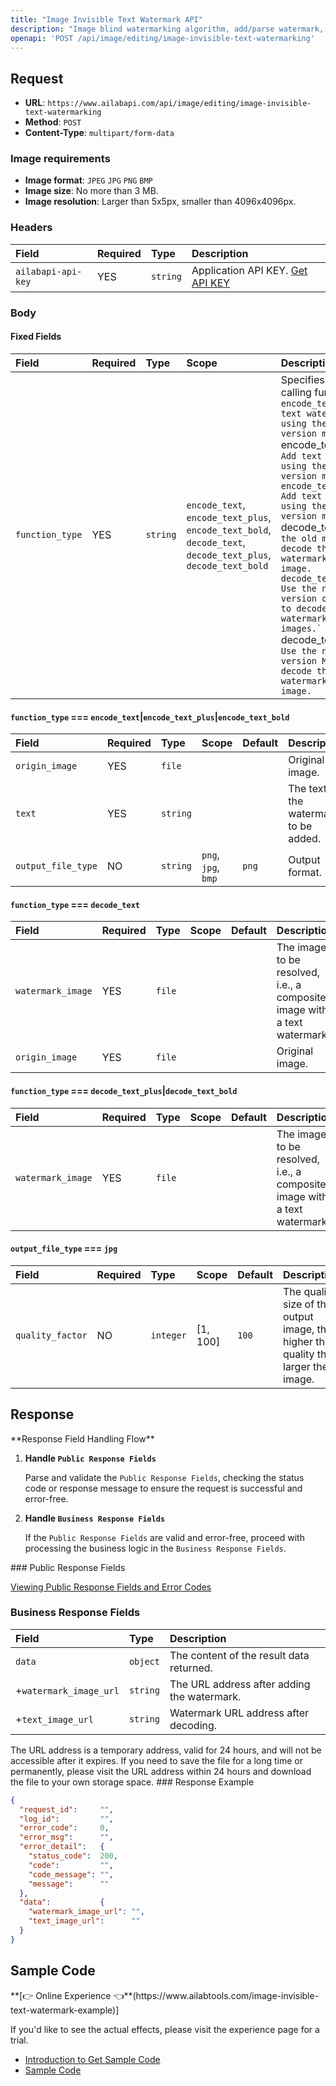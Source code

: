 ```yaml
---
title: "Image Invisible Text Watermark API"
description: "Image blind watermarking algorithm, add/parse watermark, add content as text. Algorithm service body is divided into two：`encode_text `, `decode_text `."
openapi: 'POST /api/image/editing/image-invisible-text-watermarking'
---
```


## Request

- **URL**: `https://www.ailabapi.com/api/image/editing/image-invisible-text-watermarking`
- **Method**: `POST`
- **Content-Type**: `multipart/form-data`

### Image requirements

- **Image format**: `JPEG` `JPG` `PNG` `BMP`
- **Image size**: No more than 3 MB.
- **Image resolution**: Larger than 5x5px, smaller than 4096x4096px.

### Headers

| Field              | Required | Type     | Description                                        |
|:-------------------|:---------|:---------|:---------------------------------------------------|
| `ailabapi-api-key` | YES      | `string` | Application API KEY. [Get API KEY](/doc/get-api-key) |

### Body

#### Fixed Fields

| Field           | Required | Type     | Scope                                                                                                                                                         | Description                                                                                                                                                                                                                                                                                                                                                                                                                                                                                                                                                      |
|:----------------|:---------|:---------|:--------------------------------------------------------------------------------------------------------------------------------------------------------------|:-----------------------------------------------------------------------------------------------------------------------------------------------------------------------------------------------------------------------------------------------------------------------------------------------------------------------------------------------------------------------------------------------------------------------------------------------------------------------------------------------------------------------------------------------------------------|
| `function_type` | YES      | `string` | ``encode_text``, ``encode_text_plus``, ``encode_text_bold``, ``decode_text``, ``decode_text_plus``, ``decode_text_bold`` | Specifies the calling function. ``encode_text`: Add text watermark using the old version model.` ``encode_text_plus`: Add text watermark using the new version model 1.` ``encode_text_bold`: Add text watermark using the new version model 2.` ``decode_text`: Use the old model to decode the text watermark in the image.` ``decode_text_plus`: Use the new version of Model 1 to decode text watermarks in images.` ``decode_text_bold`: Use the new version Model 2 to decode the image watermark in the image.` |

#### `function_type` === `encode_text`|`encode_text_plus`|`encode_text_bold`

| Field              | Required | Type     | Scope                                        | Default | Description                            |
|:-------------------|:---------|:---------|:---------------------------------------------|:--------|:---------------------------------------|
| `origin_image`     | YES      | `file`   |                                              |         | Original image.                        |
| `text`             | YES      | `string` |                                              |         | The text of the watermark to be added. |
| `output_file_type` | NO       | `string` | ``png``, ``jpg``, ``bmp`` | `png`   | Output format.                         |

#### `function_type` === `decode_text`

| Field             | Required | Type   | Scope | Default | Description                                                              |
|:------------------|:---------|:-------|:------|:--------|:-------------------------------------------------------------------------|
| `watermark_image` | YES      | `file` |       |         | The image to be resolved, i.e., a composite image with a text watermark. |
| `origin_image`    | YES      | `file` |       |         | Original image.                                                          |

#### `function_type` === `decode_text_plus`|`decode_text_bold`

| Field             | Required | Type   | Scope | Default | Description                                                              |
|:------------------|:---------|:-------|:------|:--------|:-------------------------------------------------------------------------|
| `watermark_image` | YES      | `file` |       |         | The image to be resolved, i.e., a composite image with a text watermark. |

#### `output_file_type` === `jpg`

| Field            | Required | Type      | Scope    | Default | Description                                                                        |
|:-----------------|:---------|:----------|:---------|:--------|:-----------------------------------------------------------------------------------|
| `quality_factor` | NO       | `integer` | [1, 100] | `100`   | The quality size of the output image, the higher the quality the larger the image. |

## Response
<Warning>
**Response Field Handling Flow**

1. **Handle `Public Response Fields`**

   Parse and validate the `Public Response Fields`, checking the status code or response message to ensure the request is successful and error-free.

2. **Handle `Business Response Fields`**

   If the `Public Response Fields` are valid and error-free, proceed with processing the business logic in the `Business Response Fields`.
</Warning>
### Public Response Fields

<a href="/doc/response-description" target="_blank">Viewing Public Response Fields and Error Codes</a>

### Business Response Fields

| Field                  | Type     | Description                                 |
|:-----------------------|:---------|:--------------------------------------------|
| `data`                 | `object` | The content of the result data returned.    |
| +`watermark_image_url` | `string` | The URL address after adding the watermark. |
| +`text_image_url`      | `string` | Watermark URL address after decoding.       |
<Tip>
The URL address is a temporary address, valid for 24 hours, and will not be accessible after it expires. If you need to save the file for a long time or permanently, please visit the URL address within 24 hours and download the file to your own storage space.
</Tip>
### Response Example

```json
{
  "request_id":     "",
  "log_id":         "",
  "error_code":     0,
  "error_msg":      "",
  "error_detail":   {
    "status_code":  200,
    "code":         "",
    "code_message": "",
    "message":      ""
  },
  "data":           {
    "watermark_image_url": "",
    "text_image_url":      ""
  }
}
```

## Sample Code
<Tip>
**[👉 Online Experience 👈**(https://www.ailabtools.com/image-invisible-text-watermark-example)]

If you'd like to see the actual effects, please visit the experience page for a trial.

- [Introduction to Get Sample Code](get-sample-code)
- [Sample Code][PostmanURL]

[PostmanURL]: https://documenter.getpostman.com/view/26387069/2s93JxqgHE#af1ff557-f9c0-4f57-b800-2adb405d618a
</Tip>